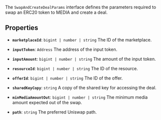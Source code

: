 The `SwapAndCreateDealParams` interface defines the parameters required to swap an ERC20 token to MEDIA and create a deal.

## Properties

- **`marketplaceId`**: `bigint | number | string`
The ID of the marketplace.

- **`inputToken`**: `Address`
The address of the input token.

- **`inputAmount`**: `bigint | number | string`
The amount of the input token.

- **`resourceId`**: `bigint | number | string`
The ID of the resource.

- **`offerId`**: `bigint | number | string`
The ID of the offer.

- **`sharedKeyCopy`**: `string`
A copy of the shared key for accessing the deal.

- **`minMediaAmountOut`**: `bigint | number | string`
The minimum media amount expected out of the swap.

- **`path`**: `string`
The preferred Uniswap path.